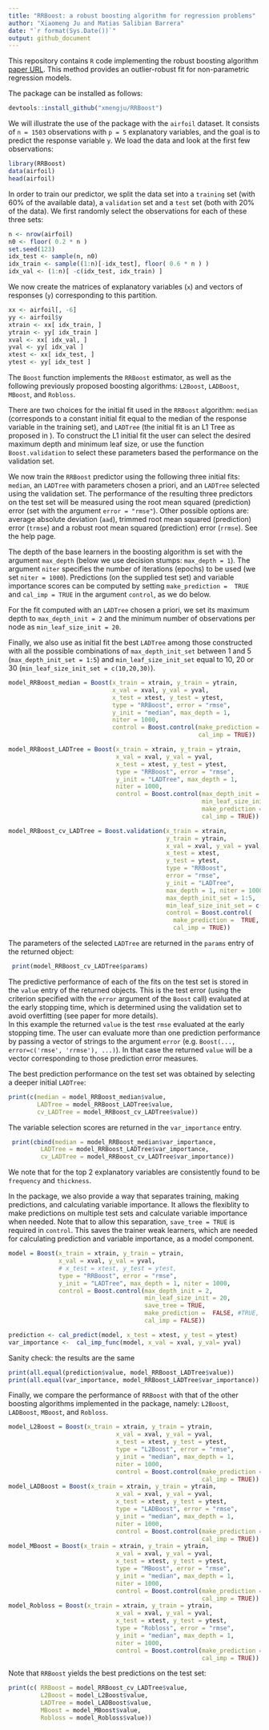 ```yaml
---
title: "RRBoost: a robust boosting algorithm for regression problems"
author: "Xiaomeng Ju and Matias Salibian Barrera"
date: "`r format(Sys.Date())`"
output: github_document
---
```


This repository contains `R` code implementing the
robust boosting algorithm [paper URL](https://github.com). 
This method provides an outlier-robust 
fit for non-parametric regression models. 

The package can be installed as follows:
```r
devtools::install_github("xmengju/RRBoost")
```

We will illustrate the use of the package with the `airfoil` 
dataset. It consists of `n = 1503` observations with `p = 5`
explanatory variables, and the goal is to predict the
response variable `y`. We load the data and look at the 
first few observations:
```r
library(RRBoost)
data(airfoil)
head(airfoil)
```
In order to train our predictor, we split the data set into
a `training` set (with 60% of the available data), a
`validation` set and a `test` set (both with 20%
of the data). We first randomly select the observations
for each of these three sets:
```r
n <- nrow(airfoil) 
n0 <- floor( 0.2 * n ) 
set.seed(123)
idx_test <- sample(n, n0)
idx_train <- sample((1:n)[-idx_test], floor( 0.6 * n ) )
idx_val <- (1:n)[ -c(idx_test, idx_train) ] 
```
<!-- To illustrate the robustness of the `RRBoost` fit, we  -->
<!-- add 20% of asymmetric outliers to the `training` and  -->
<!-- `validation`. We randomly select 20% of the observations -->
<!-- among these two sets combined, and perturb the response -->
<!-- variable by adding a `N( -20, 0.1^2)` random variable.  -->
<!-- ```{r addoutlier} -->
<!-- aircont <- airfoil -->
<!-- # indices of observations that may be contaminated -->
<!-- tmp <- c(idx_train, idx_val)  -->
<!-- # randomly sample 20% of them -->
<!-- nnc <- round( 0.2 * length(tmp) ) -->
<!-- outliers <- sample(tmp, nnc) -->
<!-- # shift the response variable with a N(-20, 0.1^2) r.v. -->
<!-- # aircont$y[outliers] <- aircont$y[outliers] + rnorm(nnc, -20, 0.1) -->
<!-- ``` -->
We now create the 
matrices of explanatory variables (`x`) and vectors of responses
(`y`) corresponding to this partition. 
<!-- Note that `ytrain` and `yval` may contain outliers. -->
```r
xx <- airfoil[, -6]
yy <- airfoil$y
xtrain <- xx[ idx_train, ]
ytrain <- yy[ idx_train ]
xval <- xx[ idx_val, ]
yval <- yy[ idx_val ]
xtest <- xx[ idx_test, ]
ytest <- yy[ idx_test ]
```
The `Boost` function implements the `RRBoost` estimator, as 
well as the following previously proposed boosting algorithms:
`L2Boost`, `LADBoost`, `MBoost`, and `Robloss`.  

There are two choices for the initial fit used in the `RRBoost` 
algorithm: `median` (corresponds to a constant initial fit equal
to the median of the response variable in the training set), and
`LADTree` (the initial fit is an L1 Tree as proposed in ). 
To construct the L1 initial fit the user can select the
desired maximum depth and minimum leaf size, or use 
the function `Boost.validation` to 
select these parameters based  the performance on the 
validation set.  

We now train the `RRBoost` predictor using the following three
initial fits: `median`, an `LADTree` with parameters chosen 
a priori, and an `LADTree` selected using the validation set.
The performance of the resulting three predictors on the test
set will be measured using the root mean squared (prediction) 
error (set with the argument `error = "rmse"`). Other possible
options are: average absolute deviation (`aad`),
trimmed root mean squared (prediction) error (`trmse`) and 
a robust root mean squared (prediction) error (`rrmse`).
See the help page. 

The depth of the base learners in the boosting algorithm 
is set with the argument `max_depth` (below we use decision stumps: 
`max_depth = 1`). The argument `niter` specifies the number of
iterations (epochs) to be used (we set `niter = 1000`). 
Predictions (on the supplied test set) and variable importance
scores can be computed by setting `make_prediction =  TRUE` 
and `cal_imp = TRUE` in 
the argument `control`, as we do below. 

For the fit computed with an `LADTree` chosen a priori, 
we set its maximum depth to `max_depth_init = 2` and 
the minimum number of observations 
per node as `min_leaf_size_init = 20`. 

Finally, we also use as initial fit the best `LADTree`
among those constructed with all the possible combinations of
`max_depth_init_set` between 1 and 5 
(`max_depth_init_set = 1:5`)
and `min_leaf_size_init_set` equal to 10, 20 or 30 
(`min_leaf_size_init_set = c(10,20,30)`). 

```r
model_RRBoost_median = Boost(x_train = xtrain, y_train = ytrain, 
                             x_val = xval, y_val = yval, 
                             x_test = xtest, y_test = ytest, 
                             type = "RRBoost", error = "rmse", 
                             y_init = "median", max_depth = 1, 
                             niter = 1000, 
                             control = Boost.control(make_prediction =  TRUE,
                                                     cal_imp = TRUE))

model_RRBoost_LADTree = Boost(x_train = xtrain, y_train = ytrain, 
                              x_val = xval, y_val = yval, 
                              x_test = xtest, y_test = ytest, 
                              type = "RRBoost", error = "rmse", 
                              y_init = "LADTree", max_depth = 1, 
                              niter = 1000, 
                              control = Boost.control(max_depth_init = 2,
                                                      min_leaf_size_init = 20,
                                                      make_prediction =  TRUE,
                                                      cal_imp = TRUE))

model_RRBoost_cv_LADTree = Boost.validation(x_train = xtrain, 
                                            y_train = ytrain, 
                                            x_val = xval, y_val = yval, 
                                            x_test = xtest, 
                                            y_test = ytest, 
                                            type = "RRBoost", 
                                            error = "rmse", 
                                            y_init = "LADTree", 
                                            max_depth = 1, niter = 1000,
                                            max_depth_init_set = 1:5,
                                            min_leaf_size_init_set = c(10,20,30),
                                            control = Boost.control(
                                              make_prediction =  TRUE,
                                              cal_imp = TRUE))
```
The parameters of the selected `LADTree` are returned in the 
`params` entry of the returned object:
```r
 print(model_RRBoost_cv_LADTree$params)
```
The predictive performance of each of the fits on the 
test set is stored in the `value` entry of the returned objects. 
This is the test error (using the criterion specified with the `error`
argument of the `Boost` call) evaluated 
at the early stopping time, which is determined using the
validation set to avoid overfitting (see paper for more details).  
In this example the returned `value` 
is the test `rmse` evaluated at the early stopping time.  The user
can evaluate more than one prediction performance by passing a
vector of strings to the argument `error`
(e.g. `Boost(..., error=c('rmse', 'rrmse'), ...)`). In that case
the returned `value` will be a 
vector corresponding to those prediction error measures. 

The best prediction performance on the test set was obtained
by selecting a deeper initial `LADTree`:
```r
print(c(median = model_RRBoost_median$value, 
        LADTree = model_RRBoost_LADTree$value,
        cv_LADTree = model_RRBoost_cv_LADTree$value))
```
The variable selection scores are returned in the 
`var_importance` entry. 
```r
 print(cbind(median = model_RRBoost_median$var_importance,
         LADTree = model_RRBoost_LADTree$var_importance,
         cv_LADTree = model_RRBoost_cv_LADTree$var_importance))
```
We note that for the top 2 explanatory variables are
consistently found to be `frequency` and `thickness`.

In the package, we also provide a way that separates training, 
making predictions, and calculating variable importance. It allows 
the flexiblity to make predictions on multiple test sets and 
calculate variable importance when needed. Note that to allow this 
separation, `save_tree = TRUE` is required in `control`. This saves 
the trainer weak learners, which are needed for calculating prediction 
and variable importance, as a model component. 
```r
model = Boost(x_train = xtrain, y_train = ytrain, 
              x_val = xval, y_val = yval, 
              # x_test = xtest, y_test = ytest,
              type = "RRBoost", error = "rmse", 
              y_init = "LADTree", max_depth = 1, niter = 1000, 
              control = Boost.control(max_depth_init = 2, 
                                      min_leaf_size_init = 20, 
                                      save_tree = TRUE, 
                                      make_prediction =  FALSE, #TRUE, 
                                      cal_imp = FALSE))

prediction <- cal_predict(model, x_test = xtest, y_test = ytest)
var_importance <-  cal_imp_func(model, x_val = xval, y_val= yval)
```
Sanity check: the results are the same
```r
print(all.equal(prediction$value, model_RRBoost_LADTree$value))
print(all.equal(var_importance, model_RRBoost_LADTree$var_importance))
```
Finally, we compare the performance of 
`RRBoost` with that of the other boosting algorithms implemented
in the package, namely: `L2Boost`, `LADBoost`, `MBoost`, and `Robloss`. 
```r
model_L2Boost = Boost(x_train = xtrain, y_train = ytrain, 
                              x_val = xval, y_val = yval, 
                              x_test = xtest, y_test = ytest, 
                              type = "L2Boost", error = "rmse", 
                              y_init = "median", max_depth = 1, 
                              niter = 1000, 
                              control = Boost.control(make_prediction =  TRUE,
                                                      cal_imp = TRUE))
model_LADBoost = Boost(x_train = xtrain, y_train = ytrain, 
                              x_val = xval, y_val = yval, 
                              x_test = xtest, y_test = ytest, 
                              type = "LADBoost", error = "rmse", 
                              y_init = "median", max_depth = 1, 
                              niter = 1000, 
                              control = Boost.control(make_prediction =  TRUE,
                                                      cal_imp = TRUE))
model_MBoost = Boost(x_train = xtrain, y_train = ytrain, 
                              x_val = xval, y_val = yval, 
                              x_test = xtest, y_test = ytest, 
                              type = "MBoost", error = "rmse", 
                              y_init = "median", max_depth = 1, 
                              niter = 1000, 
                              control = Boost.control(make_prediction =  TRUE,
                                                      cal_imp = TRUE))
model_Robloss = Boost(x_train = xtrain, y_train = ytrain, 
                              x_val = xval, y_val = yval, 
                              x_test = xtest, y_test = ytest, 
                              type = "Robloss", error = "rmse", 
                              y_init = "median", max_depth = 1, 
                              niter = 1000, 
                              control = Boost.control(make_prediction =  TRUE,
                                                      cal_imp = TRUE))
```
Note that `RRBoost` yields the best predictions
on the test set: 
```r
print(c( RRBoost = model_RRBoost_cv_LADTree$value,  
         L2Boost = model_L2Boost$value, 
         LADTree = model_LADBoost$value,
         MBoost = model_MBoost$value, 
         Robloss = model_Robloss$value))
```



